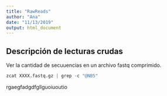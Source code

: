 ```yaml
---
title: "RawReads"
author: "Ana"
date: "11/13/2019"
output: html_document
---
```


## Descripción de lecturas crudas

Ver la cantidad de secuuencias en un archivo fastq comprimido.  

```r
zcat XXXX.fastq.gz | grep -c "@NB5"
```
rgaegfadgdfgllguoiuoutio